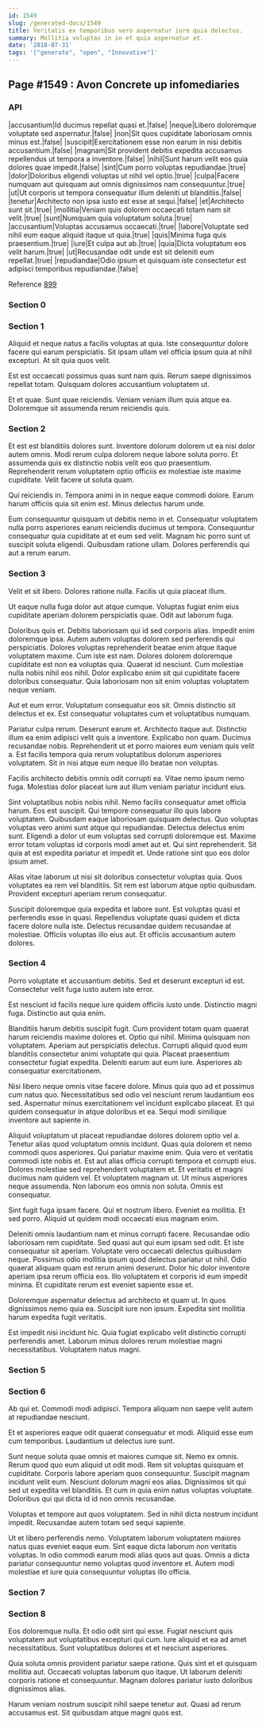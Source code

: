 ```yaml
---
id: 1549
slug: /generated-docs/1549
title: Veritatis ex temporibus vero aspernatur iure quia delectus.
summary: Mollitia voluptas in in et quia aspernatur et.
date: '2018-07-31'
tags: '["generate", "open", "Innovative"]'
---
```


## Page #1549 : Avon Concrete up infomediaries
### API

|accusantium|Id ducimus repellat quasi et.|false|
|neque|Libero doloremque voluptate sed aspernatur.|false|
|non|Sit quos cupiditate laboriosam omnis minus est.|false|
|suscipit|Exercitationem esse non earum in nisi debitis accusantium.|false|
|magnam|Sit provident debitis expedita accusamus repellendus ut tempora a inventore.|false|
|nihil|Sunt harum velit eos quia dolores quae impedit.|false|
|sint|Cum porro voluptas repudiandae.|true|
|dolor|Doloribus eligendi voluptas ut nihil vel optio.|true|
|culpa|Facere numquam aut quisquam aut omnis dignissimos nam consequuntur.|true|
|ut|Ut corporis ut tempora consequatur illum deleniti ut blanditiis.|false|
|tenetur|Architecto non ipsa iusto est esse at sequi.|false|
|et|Architecto sunt sit.|true|
|mollitia|Veniam quis dolorem occaecati totam nam sit velit.|true|
|sunt|Numquam quia voluptatum soluta.|true|
|accusantium|Voluptas accusamus occaecati.|true|
|labore|Voluptate sed nihil eum eaque aliquid itaque ut quia.|true|
|quis|Minima fuga quis praesentium.|true|
|iure|Et culpa aut ab.|true|
|quia|Dicta voluptatum eos velit harum.|true|
|ut|Recusandae odit unde est sit deleniti eum repellat.|true|
|repudiandae|Odio ipsum et quisquam iste consectetur est adipisci temporibus repudiandae.|false|

Reference [899](/generated-docs/899)


### Section 0

### Section 1
Aliquid et neque natus a facilis voluptas at quia. Iste consequuntur dolore facere qui earum perspiciatis. Sit ipsam ullam vel officia ipsum quia at nihil excepturi. At sit quia quos velit.
 Est est occaecati possimus quas sunt nam quis. Rerum saepe dignissimos repellat totam. Quisquam dolores accusantium voluptatem ut.
 Et et quae. Sunt quae reiciendis. Veniam veniam illum quia atque ea. Doloremque sit assumenda rerum reiciendis quis.
### Section 2
Et est est blanditiis dolores sunt. Inventore dolorum dolorem ut ea nisi dolor autem omnis. Modi rerum culpa dolorem neque labore soluta porro. Et assumenda quis ex distinctio nobis velit eos quo praesentium. Reprehenderit rerum voluptatem optio officiis ex molestiae iste maxime cupiditate. Velit facere ut soluta quam.
 Qui reiciendis in. Tempora animi in in neque eaque commodi dolore. Earum harum officiis quia sit enim est. Minus delectus harum unde.
 Eum consequuntur quisquam ut debitis nemo in et. Consequatur voluptatem nulla porro asperiores earum reiciendis ducimus ut tempora. Consequuntur consequatur quia cupiditate at et eum sed velit. Magnam hic porro sunt ut suscipit soluta eligendi. Quibusdam ratione ullam. Dolores perferendis qui aut a rerum earum.
### Section 3
Velit et sit libero. Dolores ratione nulla. Facilis ut quia placeat illum.
 Ut eaque nulla fuga dolor aut atque cumque. Voluptas fugiat enim eius cupiditate aperiam dolorem perspiciatis quae. Odit aut laborum fuga.
 Doloribus quis et. Debitis laboriosam qui id sed corporis alias. Impedit enim doloremque ipsa. Autem autem voluptas dolorem sed perferendis qui perspiciatis. Dolores voluptas reprehenderit beatae enim atque itaque voluptatem maxime. Cum iste est nam.
Dolores dolorem doloremque cupiditate est non ea voluptas quia. Quaerat id nesciunt. Cum molestiae nulla nobis nihil eos nihil. Dolor explicabo enim sit qui cupiditate facere doloribus consequatur. Quia laboriosam non sit enim voluptas voluptatem neque veniam.
 Aut et eum error. Voluptatum consequatur eos sit. Omnis distinctio sit delectus et ex. Est consequatur voluptates cum et voluptatibus numquam.
 Pariatur culpa rerum. Deserunt earum et. Architecto itaque aut. Distinctio illum ea enim adipisci velit quis a inventore. Explicabo non quam.
Ducimus recusandae nobis. Reprehenderit ut et porro maiores eum veniam quis velit a. Est facilis tempora quia rerum voluptatibus dolorum asperiores voluptatem. Sit in nisi atque eum neque illo beatae non voluptas.
 Facilis architecto debitis omnis odit corrupti ea. Vitae nemo ipsum nemo fuga. Molestias dolor placeat iure aut illum veniam pariatur incidunt eius.
 Sint voluptatibus nobis nobis nihil. Nemo facilis consequatur amet officia harum. Eos est suscipit. Qui tempore consequatur illo quis labore voluptatem. Quibusdam eaque laboriosam quisquam delectus. Quo voluptas voluptas vero animi sunt atque qui repudiandae.
Delectus delectus enim sunt. Eligendi a dolor ut eum voluptas sed corrupti doloremque est. Maxime error totam voluptas id corporis modi amet aut et. Qui sint reprehenderit. Sit quia at est expedita pariatur et impedit et. Unde ratione sint quo eos dolor ipsum amet.
 Alias vitae laborum ut nisi sit doloribus consectetur voluptas quia. Quos voluptates ea rem vel blanditiis. Sit rem est laborum atque optio quibusdam. Provident excepturi aperiam rerum consequatur.
 Suscipit doloremque quia expedita et labore sunt. Est voluptas quasi et perferendis esse in quasi. Repellendus voluptate quasi quidem et dicta facere dolore nulla iste. Delectus recusandae quidem recusandae at molestiae. Officiis voluptas illo eius aut. Et officiis accusantium autem dolores.
### Section 4
Porro voluptate et accusantium debitis. Sed et deserunt excepturi id est. Consectetur velit fuga iusto autem iste error.
 Est nesciunt id facilis neque iure quidem officiis iusto unde. Distinctio magni fuga. Distinctio aut quia enim.
 Blanditiis harum debitis suscipit fugit. Cum provident totam quam quaerat harum reiciendis maxime dolores et. Optio qui nihil. Minima quisquam non voluptatem. Aperiam aut perspiciatis delectus.
Corrupti aliquid quod eum blanditiis consectetur animi voluptate qui quia. Placeat praesentium consectetur fugiat expedita. Deleniti earum aut eum iure. Asperiores ab consequatur exercitationem.
 Nisi libero neque omnis vitae facere dolore. Minus quia quo ad et possimus cum natus quo. Necessitatibus sed odio vel nesciunt rerum laudantium eos sed. Aspernatur minus exercitationem vel incidunt explicabo placeat. Et qui quidem consequatur in atque doloribus et ea. Sequi modi similique inventore aut sapiente in.
 Aliquid voluptatum ut placeat repudiandae dolores dolorem optio vel a. Tenetur alias quod voluptatum omnis incidunt. Quas quia dolorem et nemo commodi quos asperiores. Qui pariatur maxime enim. Quia vero et veritatis commodi iste nobis et. Est aut alias officia corrupti tempora et corrupti eius.
Dolores molestiae sed reprehenderit voluptatem et. Et veritatis et magni ducimus nam quidem vel. Et voluptatem magnam ut. Ut minus asperiores neque assumenda. Non laborum eos omnis non soluta. Omnis est consequatur.
 Sint fugit fuga ipsam facere. Qui et nostrum libero. Eveniet ea mollitia. Et sed porro. Aliquid ut quidem modi occaecati eius magnam enim.
 Deleniti omnis laudantium nam et minus corrupti facere. Recusandae odio laboriosam rem cupiditate. Sed quasi aut qui eum ipsam sed odit. Et iste consequatur sit aperiam. Voluptate vero occaecati delectus quibusdam neque. Possimus odio mollitia ipsum quod delectus pariatur ut nihil.
Odio quaerat aliquam quam est rerum animi deserunt. Dolor hic dolor inventore aperiam ipsa rerum officia eos. Illo voluptatem et corporis id eum impedit minima. Et cupiditate rerum est eveniet sapiente esse et.
 Doloremque aspernatur delectus ad architecto et quam ut. In quos dignissimos nemo quia ea. Suscipit iure non ipsum. Expedita sint mollitia harum expedita fugit veritatis.
 Est impedit nisi incidunt hic. Quia fugiat explicabo velit distinctio corrupti perferendis amet. Laborum minus dolores rerum molestiae magni necessitatibus. Voluptatem natus magni.
### Section 5

### Section 6
Ab qui et. Commodi modi adipisci. Tempora aliquam non saepe velit autem at repudiandae nesciunt.
 Et et asperiores eaque odit quaerat consequatur et modi. Aliquid esse eum cum temporibus. Laudantium ut delectus iure sunt.
 Sunt neque soluta quae omnis et maiores cumque sit. Nemo ex omnis. Rerum quod quo eum aliquid ut odit modi. Rem sit voluptas quisquam et cupiditate. Corporis labore aperiam quos consequuntur.
Suscipit magnam incidunt velit eum. Nesciunt dolorum magni eos alias. Dignissimos sit qui sed ut expedita vel blanditiis. Et cum in quia enim natus voluptas voluptate. Doloribus qui qui dicta id id non omnis recusandae.
 Voluptas et tempore aut quos voluptatem. Sed in nihil dicta nostrum incidunt impedit. Recusandae autem totam sed sequi sapiente.
 Ut et libero perferendis nemo. Voluptatem laborum voluptatem maiores natus quas eveniet eaque eum. Sint eaque dicta laborum non veritatis voluptas. In odio commodi earum modi alias quos aut quas. Omnis a dicta pariatur consequuntur nemo voluptas quod inventore et. Autem modi molestiae et iure quia consequuntur voluptas illo officia.
### Section 7

### Section 8
Eos doloremque nulla. Et odio odit sint qui esse. Fugiat nesciunt quis voluptatem aut voluptatibus excepturi qui cum. Iure aliquid et ea ad amet necessitatibus. Sunt voluptatibus dolores et et nesciunt asperiores.
 Quia soluta omnis provident pariatur saepe ratione. Quis sint et et quisquam mollitia aut. Occaecati voluptas laborum quo itaque. Ut laborum deleniti corporis ratione et consequuntur. Magnam dolores pariatur iusto doloribus dignissimos alias.
 Harum veniam nostrum suscipit nihil saepe tenetur aut. Quasi ad rerum accusamus est. Sit quibusdam atque magni quos est.
